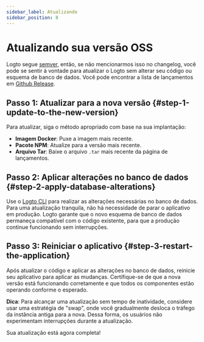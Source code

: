 ```yaml
---
sidebar_label: Atualizando
sidebar_position: 8
---
```


# Atualizando sua versão OSS

Logto segue [semver](https://semver.org/), então, se não mencionarmos isso no changelog, você pode se sentir à vontade para atualizar o Logto sem alterar seu código ou esquema de banco de dados. Você pode encontrar a lista de lançamentos em [Github Release](https://github.com/logto-io/logto/releases).

## Passo 1: Atualizar para a nova versão \{#step-1-update-to-the-new-version}

Para atualizar, siga o método apropriado com base na sua implantação:

- **Imagem Docker**: Puxe a imagem mais recente.
- **Pacote NPM**: Atualize para a versão mais recente.
- **Arquivo Tar**: Baixe o arquivo `.tar` mais recente da página de lançamentos.

## Passo 2: Aplicar alterações no banco de dados \{#step-2-apply-database-alterations}

Use o [Logto CLI](/logto-oss/using-cli/database-alteration/) para realizar as alterações necessárias no banco de dados. Para uma atualização tranquila, não há necessidade de parar o aplicativo em produção. Logto garante que o novo esquema de banco de dados permaneça compatível com o código existente, para que a produção continue funcionando sem interrupções.

## Passo 3: Reiniciar o aplicativo \{#step-3-restart-the-application}

Após atualizar o código e aplicar as alterações no banco de dados, reinicie seu aplicativo para aplicar as mudanças. Certifique-se de que a nova versão está funcionando corretamente e que todos os componentes estão operando conforme o esperado.

**Dica**: Para alcançar uma atualização sem tempo de inatividade, considere usar uma estratégia de "swap", onde você gradualmente desloca o tráfego da instância antiga para a nova. Dessa forma, os usuários não experimentam interrupções durante a atualização.

Sua atualização está agora completa!
